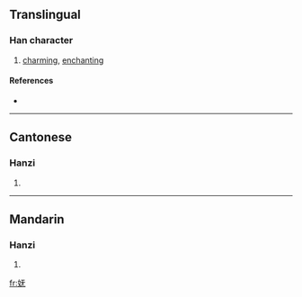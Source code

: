 {{see|嫵}}
==Translingual==

===Han character===
{{Han char|rn=38|rad=女|as=04|sn=7|four=|canj=女一大山 (VMKU)}}

# [[charming]], [[enchanting]]

====References====
* {{Han ref|kx=0257.101|hdz=21029.120|uh=59A9|ud=22953}}

----

==Cantonese==

===Hanzi===
{{yue-hanzi|jyut=|y=mou5}}

# {{defn|Cantonese}}

----

==Mandarin==

===Hanzi===
{{cmn-hanzi|tra=嫵|pin=[[wǔ]] ([[wu3]]), [[yǔ]] ([[yu3]])|wg=wu<sup>3</sup>, yü<sup>3</sup>}}

# {{defn|Mandarin}}

[[fr:妩]]